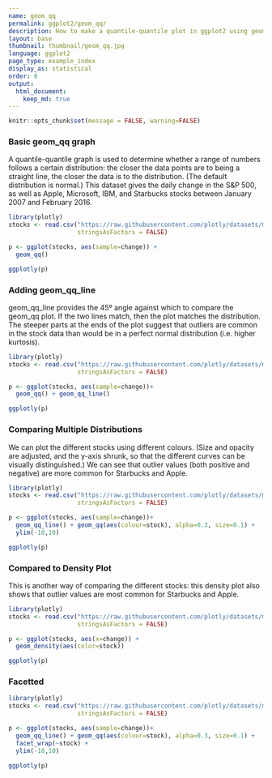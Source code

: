 ```yaml
---
name: geom_qq
permalink: ggplot2/geom_qq/
description: How to make a quantile-quantile plot in ggplot2 using geom\_qq and geom\_qq\_line.
layout: base
thumbnail: thumbnail/geom_qq.jpg
language: ggplot2
page_type: example_index
display_as: statistical
order: 8
output:
  html_document:
    keep_md: true
---
```


```r
knitr::opts_chunk$set(message = FALSE, warning=FALSE)
```
### Basic geom\_qq graph
A quantile-quantile graph is used to determine whether a range of numbers follows a certain distribution: the closer the data points are to being a straight line, the closer the data is to the distribution. (The default distribution is normal.) This dataset gives the daily change in the S&P 500, as well as Apple, Microsoft, IBM, and Starbucks stocks between January 2007 and February 2016.

```r
library(plotly)
stocks <- read.csv("https://raw.githubusercontent.com/plotly/datasets/master/stockdata2.csv",
                   stringsAsFactors = FALSE)

p <- ggplot(stocks, aes(sample=change)) +
  geom_qq()

ggplotly(p)
```

### Adding geom\_qq\_line
geom\_qq\_line provides the 45º angle against which to compare the geom\_qq plot. If the two lines match, then the plot matches the distribution. The steeper parts at the ends of the plot suggest that outliers are common in the stock data than would be in a perfect normal distribution (i.e. higher kurtosis).

```r
library(plotly)
stocks <- read.csv("https://raw.githubusercontent.com/plotly/datasets/master/stockdata2.csv",
                   stringsAsFactors = FALSE)

p <- ggplot(stocks, aes(sample=change))+
  geom_qq() + geom_qq_line()

ggplotly(p)
```

### Comparing Multiple Distributions
We can plot the different stocks using different colours. (Size and opacity are adjusted, and the y-axis shrunk, so that the different curves can be visually distinguished.) We can see that outlier values (both positive and negative) are more common for Starbucks and Apple.

```r
library(plotly)
stocks <- read.csv("https://raw.githubusercontent.com/plotly/datasets/master/stockdata2.csv",
                   stringsAsFactors = FALSE)

p <- ggplot(stocks, aes(sample=change))+
  geom_qq_line() + geom_qq(aes(colour=stock), alpha=0.3, size=0.1) + 
  ylim(-10,10)

ggplotly(p)
```

### Compared to Density Plot
This is another way of comparing the different stocks: this density plot also shows that outlier values are most common for Starbucks and Apple.

```r
library(plotly)
stocks <- read.csv("https://raw.githubusercontent.com/plotly/datasets/master/stockdata2.csv",
                   stringsAsFactors = FALSE)

p <- ggplot(stocks, aes(x=change)) +
  geom_density(aes(color=stock))

ggplotly(p)
```

### Facetted

```r
library(plotly)
stocks <- read.csv("https://raw.githubusercontent.com/plotly/datasets/master/stockdata2.csv",
                   stringsAsFactors = FALSE)

p <- ggplot(stocks, aes(sample=change))+
  geom_qq_line() + geom_qq(aes(colour=stock), alpha=0.3, size=0.1) +
  facet_wrap(~stock) +
  ylim(-10,10)

ggplotly(p)
```
